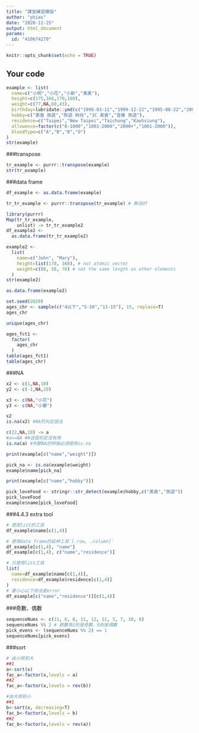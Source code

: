 ```yaml
---
title: "課堂練習模版"
author: "phias"
date: "2020-11-25"
output: html_document
params:
  id: "410674270"
---
```


```r
knitr::opts_chunk$set(echo = TRUE)
```

## Your code

```r
example <- list(
  name=c("小明","小花","小新","美美"),
  height=c(175,166,170,160),
  weight=c(77,NA,60,43),
  birthday=lubridate::ymd(c("1998-03-11","1999-12-22","1995-08-22","2001-10-10")),
  hobby=c("美食 旅遊","旅遊 時尚","3C 美食","音樂 旅遊"),
  residence=c("Taipei","New Taipei","Taichung","Kaohsiung"),
  allowance=factor(c("0-1000","1001-2000","2000+","1001-2000")),
  bloodType=c("A","B","B","O")
)
str(example)


```
###transpose
```r
tr_example <- purrr::transpose(example)
str(tr_example)
```
###data frame
```r
df_example <- as.data.frame(example)
```

```r
tr_tr_example <- purrr::transpose(tr_example) # 無法df
```

```r
library(purrr)
Map(tr_tr_example,
    unlist) -> tr_tr_example2
df_example2 <- 
  as.data.frame(tr_tr_example2)
```

```r
example2 <- 
  list(
    name=c("John", "Mary"),
    height=list(178, 168), # not atomic vector
    weight=c(88, 56, 70) # not the same length as other elements
  )
str(example2)

as.data.frame(example2)
```

```r
set.seed(2020)
ages_chr <- sample(c("4以下","5-10","11-15"), 15, replace=T)
ages_chr

unique(ages_chr)

ages_fct1 <- 
  factor(
    ages_chr
  )
table(ages_fct1)
table(ages_chr)
```

###NA
```r
x2 <- c(1,NA,10)
y2 <- c(-1,NA,20)

x3 <- c(NA,"小花")
y3 <- c(NA,"小華")

x2
is.na(x2) #NA的判定語法
```

```r
c(22,NA,18) -> a
#a==NA ##這個判定沒有用
is.na(a) #判斷NA的時候必須使用is.na
```

```r
print(example[c("name","weight")])

pick_na <- is.na(example$weight)
example$name[pick_na]
```

```r
print(example[c("name","hobby")])

pick_loveFood <- stringr::str_detect(example$hobby,c("美食","旅遊"))
pick_loveFood
example$name[pick_loveFood]
```
###4.4.3 extra tool
```r
# 使用list的工具
df_example$name[c(1,4)]

# 使用data frame的延伸工具`[.row, .column]`
df_example[c(1,4), "name"]
df_example[c(1,4), c("name","residence")]

# 只使用list工具
list(
  name=df_example$name[c(1,4)],
  residence=df_example$residence[c(1,4)]
)
# 要小心以下用法是error
df_example[c("name","residence")][c(1,4)]
```
###奇數、偶數
```r
sequenceNums <- c(11, 6, 8, 11, 12, 11, 3, 7, 10, 8)
sequenceNums %% 2 # 餘數為1則是奇數，0則是偶數
pick_evens <- (sequenceNums %% 2) == 1
sequenceNums[pick_evens]
```

###sort
```r
# 由小排到大
##1
a<-sort(x) 
fac_a<-factor(x,levels = a)
##2
fac_a<-factor(x,levels = rev(b))

#由大排到小
##1
b<-sort(x, decreasing=T) 
fac_b<-factor(x,levels = b)
##2
fac_b<-factor(x,levels = rev(a))

```

